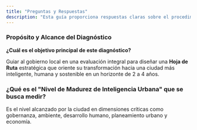 ```yaml
---
title: "Preguntas y Respuestas"
description: "Esta guía proporciona respuestas claras sobre el procedimiento de diagnóstico para ciudades inteligentes, diseñada específicamente para funcionarios municipales que participan en el proceso de evaluación y transformación urbana."
---
```


### Propósito y Alcance del Diagnóstico

**¿Cuál es el objetivo principal de este diagnóstico?**

Guiar al gobierno local en una evaluación integral para diseñar una **Hoja de Ruta** estratégica que oriente su transformación hacia una ciudad más inteligente, humana y sostenible en un horizonte de 2 a 4 años.

### ¿Qué es el "Nivel de Madurez de Inteligencia Urbana" que se busca medir?

Es el nivel alcanzado por la ciudad en dimensiones críticas como gobernanza, ambiente, desarrollo humano, planeamiento urbano y economía.
